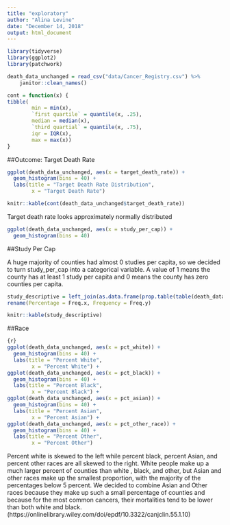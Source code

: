 ```yaml
---
title: "exploratory"
author: "Alina Levine"
date: "December 14, 2018"
output: html_document
---
```


```r

library(tidyverse)
library(ggplot2)
library(patchwork)

death_data_unchanged = read_csv("data/Cancer_Registry.csv") %>%
    janitor::clean_names()

cont = function(x) {
tibble(
        min = min(x),
        `first quartile` = quantile(x, .25),
        median = median(x),
        `third quartial` = quantile(x, .75),
        iqr = IQR(x),
        max = max(x))
}
```

##Outcome: Target Death Rate

```r
ggplot(death_data_unchanged, aes(x = target_death_rate)) +
  geom_histogram(bins = 40) +
  labs(title = "Target Death Rate Distribution",
        x = "Target Death Rate")

knitr::kable(cont(death_data_unchanged$target_death_rate))


```

Target death rate looks approximately normally distributed


```r

ggplot(death_data_unchanged, aes(x = study_per_cap)) +
  geom_histogram(bins = 40)


```

##Study Per Cap

A huge majority of counties had almost 0 studies per capita, so we decided to turn study_per_cap into a categorical variable. A value of 1 means the county has at least 1 study per capita and 0 means the county has zero counties per capita.
```r
study_descriptive = left_join(as.data.frame(prop.table(table(death_data$study_per_cap))), as.data.frame(table(death_data$study_per_cap)), by = "Var1") %>%
rename(Percentage = Freq.x, Frequency = Freq.y) 

knitr::kable(study_descriptive)
```

##Race

```r

{r}
ggplot(death_data_unchanged, aes(x = pct_white)) +
  geom_histogram(bins = 40) +
  labs(title = "Percent White",
        x = "Percent White") +
ggplot(death_data_unchanged, aes(x = pct_black)) +
  geom_histogram(bins = 40) +
  labs(title = "Percent Black",
        x = "Percent Black") +
ggplot(death_data_unchanged, aes(x = pct_asian)) +
  geom_histogram(bins = 40) +
  labs(title = "Percent Asian",
        x = "Percent Asian") +
ggplot(death_data_unchanged, aes(x = pct_other_race)) +
  geom_histogram(bins = 40) +
  labs(title = "Percent Other",
        x = "Percent Other")

```

Percent white is skewed to the left while percent black, percent Asian, and percent other races are all skewed to the right. White people make up a much larger percent of counties than white , black, and other, but Asian and other races make up the smallest proportion, with the majority of the percentages below 5 percent. We decided to combine Asian and Other races because they make up such a small percentage of counties and because for the most common cancers, their mortalities tend to be lower than both white and black. (https://onlinelibrary.wiley.com/doi/epdf/10.3322/canjclin.55.1.10) 